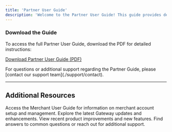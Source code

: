 ```yaml
---
title: 'Partner User Guide'
description: 'Welcome to the Partner User Guide! This guide provides detailed instructions for partners on how to onboard merchants, manage partner accounts, and effectively utilize the Gateway system. It covers everything from account creation, document submission, and managing merchant relationships to leveraging advanced Gateway features for seamless operations.'
---
```


### **Download the Guide**

To access the full Partner User Guide, download the PDF for detailed instructions:

[Download Partner User Guide (PDF)](./path/to/Partner_User_Guide.pdf)

<Note>
  For questions or additional support regarding the Partner Guide, please [contact our support team](./support/contact).
</Note>

***

## **Additional Resources**

<CardGroup>
  <Card title="Merchant User Guide" icon="file" href="/guides/merchant-user-guide">
    Access the Merchant User Guide for information on merchant account setup and management.
  </Card>

  <Card title="Gateway Release Notes" icon="file-lines" href="/change-logs/release-notes">
    Explore the latest Gateway updates and enhancements.
  </Card>

  <Card title="Product Updates" icon="pen-to-square" href="/change-logs/product-updates">
    View recent product improvements and new features.
  </Card>

  <Card title="FAQs & Support" icon="comments-question" href="/support/faqs">
    Find answers to common questions or reach out for additional support.
  </Card>
</CardGroup>
